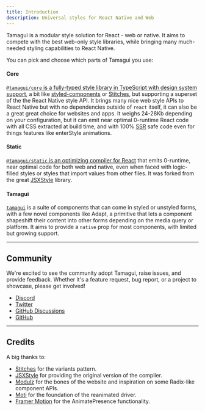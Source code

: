 ```yaml
---
title: Introduction
description: Universal styles for React Native and Web
---
```


<IntroParagraph>
  Tamagui is a modular style solution for React - web or native. It aims to
  compete with the best web-only style libraries, while bringing many
  much-needed styling capabilities to React Native.
</IntroParagraph>

<GetStarted />

You can pick and choose which parts of Tamagui you use:

#### Core

[`@tamagui/core` is a fully-typed style library in TypeScript with design system support](/docs/core/configuration),
a bit like [styled-components](https://styled-components.com) or
[Stitches](https://stitches.dev), but supporting a superset of the the React
Native style API. It brings many nice web style APIs to React Native but with no
dependencies outside of `react` itself, it can also be a great great choice for
websites and apps. It weighs 24-28Kb depending on your configuration, but it can
emit near optimal 0-runtime React code with all CSS extracted at build time, and
with 100% [SSR](https://vuejs.org/guide/scaling-up/ssr.html) safe code even for
things features like enterStyle animations.

#### Static

[`@tamagui/static` is an optimizing compiler for React](/docs/intro/why-a-compiler)
that emits 0-runtime, near optimal code for both web and native, even when faced
with logic-filled styles or styles that import values from other files. It was
forked from the great [JSXStyle](https://github.com/jsxstyle/jsxstyle) library.

#### Tamagui

[`tamagui`](/docs/components/stacks) is a suite of components that can come in
styled or unstyled forms, with a few novel components like Adapt, a primitive
that lets a component shapeshift their content into other forms depending on the
media query or platform. It aims to provide a `native` prop for most components,
with limited but growing support.

---

## Community

We're excited to see the community adopt Tamagui, raise issues, and provide
feedback. Whether it's a feature request, bug report, or a project to showcase,
please get involved!

- [Discord](https://discord.gg/4qh6tdcVDa)
- [Twitter](https://twitter.com/tamagui_js)
- [GitHub Discussions](https://github.com/tamagui/tamagui/discussions)
- [GitHub](https://github.com/tamagui/tamagui)

---

## Credits

A big thanks to:

- [Stitches](https://stitches.dev) for the variants pattern.
- [JSXStyle](https://github.com/jsxstyle/jsxstyle) for providing the original
  version of the compiler.
- [Modulz](https://github.com/modulz) for the bones of the website and
  inspiration on some Radix-like component APIs.
- [Moti](https://moti.fyi) for the foundation of the reanimated driver.
- [Framer Motion](https://github.com/framer/motion) for the AnimatePresence
  functionality.
